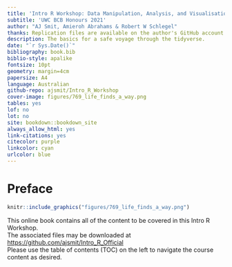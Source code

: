 ```yaml
---
title: 'Intro R Workshop: Data Manipulation, Analysis, and Visualisation'
subtitle: 'UWC BCB Honours 2021'
author: "AJ Smit, Amieroh Abrahams & Robert W Schlegel"
thanks: Replication files are available on the author's GitHub account
description: The basics for a safe voyage through the tidyverse.
date: "`r Sys.Date()`"
bibliography: book.bib
biblio-style: apalike
fontsize: 10pt
geometry: margin=4cm
papersize: A4
language: Australian
github-repo: ajsmit/Intro_R_Workshop
cover-image: figures/769_life_finds_a_way.png
tables: yes
lof: no
lot: no
site: bookdown::bookdown_site
always_allow_html: yes
link-citations: yes
citecolor: purple
linkcolor: cyan
urlcolor: blue
---
```


# Preface {.unnumbered}

```r
knitr::include_graphics("figures/769_life_finds_a_way.png")
```

This online book contains all of the content to be covered in this Intro R Workshop.\
The associated files may be downloaded at <https://github.com/ajsmit/Intro_R_Official>\
Please use the table of contents (TOC) on the left to navigate the course content as desired.
